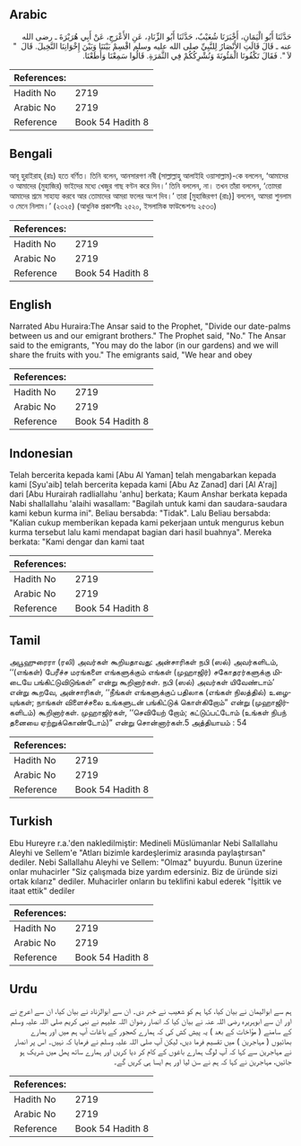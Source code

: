 ## Arabic


<div dir="rtl" lang="ar" style={{fontSize:'larger',backgroundColor:'#f8f9fa',padding:20}}>
حَدَّثَنَا أَبُو الْيَمَانِ، أَخْبَرَنَا شُعَيْبٌ، حَدَّثَنَا أَبُو الزِّنَادِ، عَنِ الأَعْرَجِ، عَنْ أَبِي هُرَيْرَةَ ـ رضى الله عنه ـ قَالَ قَالَتِ الأَنْصَارُ لِلنَّبِيِّ صلى الله عليه وسلم اقْسِمْ بَيْنَنَا وَبَيْنَ إِخْوَانِنَا النَّخِيلَ‏.‏ قَالَ ‏ "‏ لاَ ‏"‏‏.‏ فَقَالَ تَكْفُونَا الْمَئُونَةَ وَنُشْرِكُكُمْ فِي الثَّمَرَةِ‏.‏ قَالُوا سَمِعْنَا وَأَطَعْنَا‏.‏
</div>
<div style={{backgroundColor:'#f8f9fa',padding:20, marginBottom: 10}}><table> <thead> <tr> <th>References:</th> <th></th> </tr> </thead> <tbody><tr><td>Hadith No</td><td>2719</td></tr><tr><td>Arabic No</td><td>2719</td></tr><tr><td>Reference</td><td>Book 54 Hadith 8</td></tr></tbody></table></div>

## Bengali


<div dir="ltr" lang="bn" style={{fontSize:'larger',backgroundColor:'#f8f9fa',padding:20}}>
আবূ হুরাইরাহ্ (রাঃ) হতে বর্ণিত। তিনি বলেন, আনসারগণ নবী (সাল্লাল্লাহু আলাইহি ওয়াসাল্লাম)-কে বললেন, ‘আমাদের ও আমাদের (মুহাজির) ভাইদের মধ্যে খেজুর গাছ বণ্টন করে দিন।’ তিনি বললেন, না। তখন তাঁরা বললেন, ‘তোমরা আমাদের শ্রমে সাহায্য করবে আর তোমাদের আমরা ফলের অংশ দিব।’ তারা [মুহাজিরগণ (রাঃ)] বললেন, আমরা শুনলাম ও মেনে নিলাম।’ (২৩২৫) (আধুনিক প্রকাশনীঃ ২৫২০, ইসলামিক ফাউন্ডেশনঃ ২৫৩৩)
</div>
<div style={{backgroundColor:'#f8f9fa',padding:20, marginBottom: 10}}><table> <thead> <tr> <th>References:</th> <th></th> </tr> </thead> <tbody><tr><td>Hadith No</td><td>2719</td></tr><tr><td>Arabic No</td><td>2719</td></tr><tr><td>Reference</td><td>Book 54 Hadith 8</td></tr></tbody></table></div>

## English


<div dir="ltr" lang="en" style={{fontSize:'larger',backgroundColor:'#f8f9fa',padding:20}}>
Narrated Abu Huraira:The Ansar said to the Prophet, "Divide our date-palms between us and our emigrant brothers." The Prophet said, "No." The Ansar said to the emigrants, "You may do the labor (in our gardens) and we will share the fruits with you." The emigrants said, "We hear and obey
</div>
<div style={{backgroundColor:'#f8f9fa',padding:20, marginBottom: 10}}><table> <thead> <tr> <th>References:</th> <th></th> </tr> </thead> <tbody><tr><td>Hadith No</td><td>2719</td></tr><tr><td>Arabic No</td><td>2719</td></tr><tr><td>Reference</td><td>Book 54 Hadith 8</td></tr></tbody></table></div>

## Indonesian


<div dir="ltr" lang="id" style={{fontSize:'larger',backgroundColor:'#f8f9fa',padding:20}}>
Telah bercerita kepada kami [Abu Al Yaman] telah mengabarkan kepada kami [Syu'aib] telah bercerita kepada kami [Abu Az Zanad] dari [Al A'raj] dari [Abu Hurairah radliallahu 'anhu] berkata; Kaum Anshar berkata kepada Nabi shallallahu 'alaihi wasallam: "Bagilah untuk kami dan saudara-saudara kami kebun kurma ini". Beliau bersabda: "Tidak". Lalu Beliau bersabda: "Kalian cukup memberikan kepada kami pekerjaan untuk mengurus kebun kurma tersebut lalu kami mendapat bagian dari hasil buahnya". Mereka berkata: "Kami dengar dan kami taat
</div>
<div style={{backgroundColor:'#f8f9fa',padding:20, marginBottom: 10}}><table> <thead> <tr> <th>References:</th> <th></th> </tr> </thead> <tbody><tr><td>Hadith No</td><td>2719</td></tr><tr><td>Arabic No</td><td>2719</td></tr><tr><td>Reference</td><td>Book 54 Hadith 8</td></tr></tbody></table></div>

## Tamil


<div dir="ltr" lang="ta" style={{fontSize:'larger',backgroundColor:'#f8f9fa',padding:20}}>
அபூஹுரைரா (ரலி) அவர்கள் கூறியதாவது: அன்சாரிகள் நபி (ஸல்) அவர்களிடம், ‘‘(எங்கள்) பேரீச்ச மரங்களை எங்களுக்கும் எங்கள் (முஹாஜிர்) சகோதரர்களுக்கு மிடையே பங்கிட்டுவிடுங்கள்” என்று கூறினார்கள். நபி (ஸல்) அவர்கள் யிவேண்டாம்’ என்று கூறவே, அன்சாரிகள், ‘‘நீங்கள் எங்களுக்குப் பதிலாக (எங்கள் நிலத்தில்) உழையுங்கள்; நாங்கள் விளைச்சலை உங்களுடன் பங்கிட்டுக் கொள்கிறோம்” என்று (முஹாஜிர்களிடம்) கூறினார்கள். முஹாஜிர்கள், ‘‘செவியேற் றோம்; கட்டுப்பட்டோம் (உங்கள் நிபந் தனையை ஏற்றுக்கொண்டோம்)” என்று சொன்னார்கள்.5 அத்தியாயம் : 54
</div>
<div style={{backgroundColor:'#f8f9fa',padding:20, marginBottom: 10}}><table> <thead> <tr> <th>References:</th> <th></th> </tr> </thead> <tbody><tr><td>Hadith No</td><td>2719</td></tr><tr><td>Arabic No</td><td>2719</td></tr><tr><td>Reference</td><td>Book 54 Hadith 8</td></tr></tbody></table></div>

## Turkish


<div dir="ltr" lang="tr" style={{fontSize:'larger',backgroundColor:'#f8f9fa',padding:20}}>
Ebu Hureyre r.a.'den nakledilmiştir: Medineli Müslümanlar Nebi Sallallahu Aleyhi ve Sellem'e "Atları bizimle kardeşlerimiz arasında paylaştırsan" dediler. Nebi Sallallahu Aleyhi ve Sellem: "Olmaz" buyurdu. Bunun üzerine onlar muhacirler "Siz çalışmada bize yardım edersiniz. Biz de üründe sizi ortak kılarız" dediler. Muhacirler onların bu teklifini kabul ederek "İşittik ve itaat ettik" dediler
</div>
<div style={{backgroundColor:'#f8f9fa',padding:20, marginBottom: 10}}><table> <thead> <tr> <th>References:</th> <th></th> </tr> </thead> <tbody><tr><td>Hadith No</td><td>2719</td></tr><tr><td>Arabic No</td><td>2719</td></tr><tr><td>Reference</td><td>Book 54 Hadith 8</td></tr></tbody></table></div>

## Urdu


<div dir="rtl" lang="ur" style={{fontSize:'larger',backgroundColor:'#f8f9fa',padding:20}}>
ہم سے ابوالیمان نے بیان کیا، کہا ہم کو شعیب نے خبر دی۔ ان سے ابوالزناد نے بیان کیا، ان سے اعرج نے اور ان سے ابوہریرہ رضی اللہ عنہ نے بیان کیا کہ انصار رضوان اللہ علیہم نے نبی کریم صلی اللہ علیہ وسلم کے سامنے ( مؤاخات کے بعد ) یہ پیش کش کی کہ ہمارے کھجور کے باغات آپ ہم میں اور ہمارے بھائیوں ( مہاجرین ) میں تقسیم فرما دیں، لیکن آپ صلی اللہ علیہ وسلم نے فرمایا کہ نہیں۔ اس پر انصار نے مہاجرین سے کہا کہ آپ لوگ ہمارے باغوں کے کام کر دیا کریں اور ہمارے ساتھ پھل میں شریک ہو جائیں، مہاجرین نے کہا کہ ہم نے سن لیا اور ہم ایسا ہی کریں گے۔
</div>
<div style={{backgroundColor:'#f8f9fa',padding:20, marginBottom: 10}}><table> <thead> <tr> <th>References:</th> <th></th> </tr> </thead> <tbody><tr><td>Hadith No</td><td>2719</td></tr><tr><td>Arabic No</td><td>2719</td></tr><tr><td>Reference</td><td>Book 54 Hadith 8</td></tr></tbody></table></div>